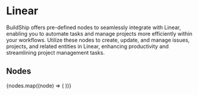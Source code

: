 
# Linear

BuildShip offers pre-defined nodes to seamlessly integrate with Linear, enabling you to automate tasks and manage
projects more efficiently within your workflows. Utilize these nodes to create, update, and manage issues, projects, and
related entities in Linear, enhancing productivity and streamlining project management tasks.

## Nodes

<Cards num={3}>
  {nodes.map((node) => (
    <NodeCard
      key={node.meta.id}
      title={node.meta.name}
      image={node.meta.icon.url}
      href={`/showcase/linear/${node.meta.id}`}
    />
  ))}
</Cards>

